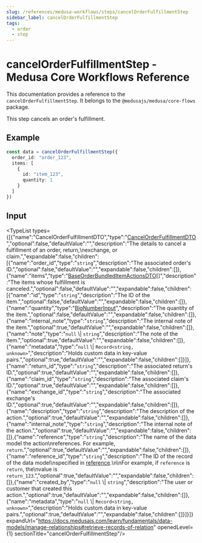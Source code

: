 ```yaml
---
slug: /references/medusa-workflows/steps/cancelOrderFulfillmentStep
sidebar_label: cancelOrderFulfillmentStep
tags:
  - order
  - step
---
```



# cancelOrderFulfillmentStep - Medusa Core Workflows Reference

This documentation provides a reference to the `cancelOrderFulfillmentStep`. It belongs to the `@medusajs/medusa/core-flows` package.

This step cancels an order's fulfillment.

## Example

```ts
const data = cancelOrderFulfillmentStep({
  order_id: "order_123",
  items: [
    {
      id: "item_123",
      quantity: 1
    }
  ]
})
```

## Input

<TypeList types={[{"name":"CancelOrderFulfillmentDTO","type":"[CancelOrderFulfillmentDTO](../../../../../order/interfaces/order.CancelOrderFulfillmentDTO/page.mdx)","optional":false,"defaultValue":"","description":"The details to cancel a fulfillment of an order, return,\nexchange, or claim.","expandable":false,"children":[{"name":"order_id","type":"`string`","description":"The associated order's ID.","optional":false,"defaultValue":"","expandable":false,"children":[]},{"name":"items","type":"[BaseOrderBundledItemActionsDTO](../../../../../order/interfaces/order.BaseOrderBundledItemActionsDTO/page.mdx)[]","description":"The items whose fulfillment is canceled.","optional":false,"defaultValue":"","expandable":false,"children":[{"name":"id","type":"`string`","description":"The ID of the item.","optional":false,"defaultValue":"","expandable":false,"children":[]},{"name":"quantity","type":"[BigNumberInput](../../../../../order/types/order.BigNumberInput/page.mdx)","description":"The quantity of the item.","optional":false,"defaultValue":"","expandable":false,"children":[]},{"name":"internal_note","type":"`string`","description":"The internal note of the item.","optional":true,"defaultValue":"","expandable":false,"children":[]},{"name":"note","type":"`null` \\| `string`","description":"The note of the item.","optional":true,"defaultValue":"","expandable":false,"children":[]},{"name":"metadata","type":"`null` \\| `Record<string, unknown>`","description":"Holds custom data in key-value pairs.","optional":true,"defaultValue":"","expandable":false,"children":[]}]},{"name":"return_id","type":"`string`","description":"The associated return's ID.","optional":true,"defaultValue":"","expandable":false,"children":[]},{"name":"claim_id","type":"`string`","description":"The associated claim's ID.","optional":true,"defaultValue":"","expandable":false,"children":[]},{"name":"exchange_id","type":"`string`","description":"The associated exchange's ID.","optional":true,"defaultValue":"","expandable":false,"children":[]},{"name":"description","type":"`string`","description":"The description of the action.","optional":true,"defaultValue":"","expandable":false,"children":[]},{"name":"internal_note","type":"`string`","description":"The internal note of the action.","optional":true,"defaultValue":"","expandable":false,"children":[]},{"name":"reference","type":"`string`","description":"The name of the data model the action\nreferences. For example, `return`.","optional":true,"defaultValue":"","expandable":false,"children":[]},{"name":"reference_id","type":"`string`","description":"The ID of the record of the data model\nspecified in [reference](../../../../../order/interfaces/order.BaseOrderBundledActionsDTO/page.mdx#reference).\n\nFor example, if `reference` is `return`, the\nvalue is `return_123`.","optional":true,"defaultValue":"","expandable":false,"children":[]},{"name":"created_by","type":"`null` \\| `string`","description":"The user or customer that created this action.","optional":true,"defaultValue":"","expandable":false,"children":[]},{"name":"metadata","type":"`null` \\| `Record<string, unknown>`","description":"Holds custom data in key-value pairs.","optional":true,"defaultValue":"","expandable":false,"children":[]}]}]} expandUrl="https://docs.medusajs.com/learn/fundamentals/data-models/manage-relationships#retrieve-records-of-relation" openedLevel={1} sectionTitle="cancelOrderFulfillmentStep"/>
